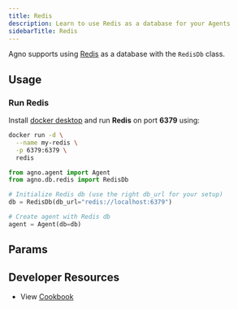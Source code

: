 ```yaml
---
title: Redis
description: Learn to use Redis as a database for your Agents
sidebarTitle: Redis
---
```


Agno supports using [Redis](https://redis.io/) as a database with the `RedisDb` class.

## Usage

### Run Redis

Install [docker desktop](https://docs.docker.com/desktop/install/mac-install/) and run **Redis** on port **6379** using:

```bash
docker run -d \
  --name my-redis \
  -p 6379:6379 \
  redis
```

```python redis_for_agent.py
from agno.agent import Agent
from agno.db.redis import RedisDb

# Initialize Redis db (use the right db_url for your setup)
db = RedisDb(db_url="redis://localhost:6379")

# Create agent with Redis db
agent = Agent(db=db)
```

## Params

<Snippet file="db-redis-params.mdx" />

## Developer Resources

- View [Cookbook](https://github.com/agno-agi/agno/tree/main/cookbook/db/redis/redis_for_agent.py)
